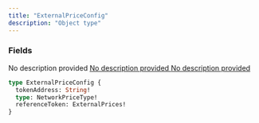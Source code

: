 ```yaml
---
title: "ExternalPriceConfig"
description: "Object type"
---
```


### Fields

<ResponseField name="tokenAddress" type="String!" required>
  No description provided
</ResponseField>

<a href="/api-reference/types/networkpricetype">
  <ResponseField name="type" type="NetworkPriceType!" required>
    No description provided
  </ResponseField>
</a>

<a href="/api-reference/types/externalprices">
  <ResponseField name="referenceToken" type="ExternalPrices!" required>
    No description provided
  </ResponseField>
</a>


```graphql ExternalPriceConfig
type ExternalPriceConfig {
  tokenAddress: String!
  type: NetworkPriceType!
  referenceToken: ExternalPrices!
}
```
